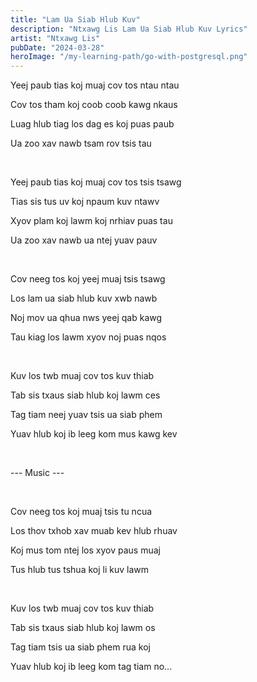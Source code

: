 ```yaml
---
title: "Lam Ua Siab Hlub Kuv"
description: "Ntxawg Lis Lam Ua Siab Hlub Kuv Lyrics"
artist: "Ntxawg Lis"
pubDate: "2024-03-28"
heroImage: "/my-learning-path/go-with-postgresql.png"
---
```


Yeej paub tias koj muaj cov tos ntau ntau 

Cov tos tham koj coob coob kawg nkaus

Luag hlub tiag los dag es koj puas paub 

Ua zoo xav nawb tsam rov tsis tau 

<br />

Yeej paub tias koj muaj cov tos tsis tsawg

Tias sis tus uv koj npaum kuv ntawv 

Xyov plam koj lawm koj nrhiav puas tau 

Ua zoo xav nawb ua ntej yuav pauv

<br />

Cov neeg tos koj yeej muaj tsis tsawg 

Los lam ua siab hlub kuv xwb nawb

Noj mov ua qhua nws yeej qab kawg 

Tau kiag los lawm xyov noj puas nqos

<br />

Kuv los twb muaj cov tos kuv thiab

Tab sis txaus siab hlub koj lawm ces 

Tag tiam neej yuav tsis ua siab phem

Yuav hlub koj ib leeg kom mus kawg kev

<br />

--- Music --- 

<br />

Cov neeg tos koj muaj tsis tu ncua

Los thov txhob xav muab kev hlub rhuav

Koj mus tom ntej los xyov paus muaj 

Tus hlub tus tshua koj li kuv lawm 

<br />

Kuv los twb muaj cov tos kuv thiab

Tab sis txaus siab hlub koj lawm os

Tag tiam tsis ua siab phem rua koj 

Yuav hlub koj ib leeg kom tag tiam no...

